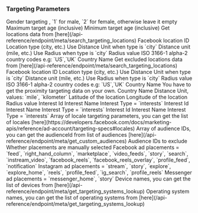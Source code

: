 ### Targeting Parameters

<ParamField body="gender" type="string">
	Gender targeting , `1` for male, `2` for female, otherwise leave it empty
</ParamField>

<ParamField body="ages" type="object">
	<Expandable title="Age Targeting Object">
		<ParamField body="maxAge" type="number" required>
			Maximum target age (inclusive)
		</ParamField>
		<ParamField body="minAge" type="number" required>
			Minimum target age (inclusive)
		</ParamField>
	</Expandable>
</ParamField>

<ParamField body="locations" type="array">
	Get locations data from
	[here](/api-reference/endpoint/meta/search_targeting_locations)
	<Expandable title="Location Targeting Array">
		<ParamField body="id" type="string" required>
			Facebook location ID
		</ParamField>
		<ParamField body="type" type="string" required>
			Location type (city, etc.)
		</ParamField>
		<ParamField body="distance_unit" type="string">
			<Note>Use Distance Unit when type is `city`</Note>
			Distance unit (mile, etc.)
		</ParamField>
		<ParamField body="radius" type="number">
			<Note>Use Radius when type is `city`</Note>
			Radius value
		</ParamField>
		<ParamField body="countryCode" type="string">
			ISO 3166-1 alpha-2 country codes e.g: `US`,`UK`
		</ParamField>
		<ParamField body="countryName" type="string">
			Country Name
		</ParamField>
	</Expandable>
</ParamField>

<ParamField body="excludedLocations" type="array">
	Get excluded locations data from
	[here](/api-reference/endpoint/meta/search_targeting_locations)
	<Expandable title="Location Targeting Array">
		<ParamField body="id" type="string" required>
			Facebook location ID
		</ParamField>
		<ParamField body="type" type="string" required>
			Location type (city, etc.)
		</ParamField>
		<ParamField body="distance_unit" type="string">
			<Note>Use Distance Unit when type is `city`</Note>
			Distance unit (mile, etc.)
		</ParamField>
		<ParamField body="radius" type="number">
			<Note>Use Radius when type is `city`</Note>
			Radius value
		</ParamField>
		<ParamField body="countryCode" type="string">
			ISO 3166-1 alpha-2 country codes e.g: `US`,`UK`
		</ParamField>
		<ParamField body="countryName" type="string">
			Country Name
		</ParamField>
	</Expandable>
</ParamField>

<ParamField body="proximityTargeting" type="array">
	You have to get the proximity targeting data on your own.
	<Expandable title="Proximity Targeting Array">
		<ParamField body="countryName" type="string">
			Country Name
		</ParamField>
		<ParamField body="distance_unit" type="string" required>
			Distance Unit, values: `mile`, `kilometer`
		</ParamField>
		<ParamField body="latitude" type="string" required>
			Latitude of the location
		</ParamField>
		<ParamField body="longitude" type="string" required>
			Longitude of the location
		</ParamField>
		<ParamField body="radius" type="number" required>
			Radius value
		</ParamField>
	</Expandable>
</ParamField>

<ParamField body="interests" type="array">
	<Expandable title="Interests Array">
		<ParamField body="id" type="string" required>
			Interest Id
		</ParamField>
		<ParamField body="name" type="string" required>
			Interest Name
		</ParamField>
		<ParamField body="type" type="string" required>
			Interest Type = `interests`
		</ParamField>
	</Expandable>
</ParamField>

<ParamField body="narrowInterests" type="array">
	<Expandable title="Narrow Interests Array">
		<ParamField body="id" type="string" required>
			Interest Id
		</ParamField>
		<ParamField body="name" type="string" required>
			Interest Name
		</ParamField>
		<ParamField body="type" type="string" required>
			Interest Type = `interests`
		</ParamField>
	</Expandable>
</ParamField>

<ParamField body="furtherInterests" type="array">
	<Expandable title="Further Interests Array">
		<ParamField body="id" type="string" required>
			Interest Id
		</ParamField>
		<ParamField body="name" type="string" required>
			Interest Name
		</ParamField>
		<ParamField body="type" type="string" required>
			Interest Type = `interests`
		</ParamField>
	</Expandable>
</ParamField>

<ParamField body="targetLocales" type="number[]">
	Array of locale targeting parameters, you can get the list of locales
	[here](https://developers.facebook.com/docs/marketing-apis/reference/ad-account/targeting-specs#locales)
</ParamField>

<ParamField body="audienceId" type="string[]">
	Array of audience IDs, you can get the audienceId from list of audiences
	[here](/api-reference/endpoint/meta/get_custom_audiences)
</ParamField>

<ParamField body="excludedAudienceIds" type="string[]">
	Audience IDs to exclude
</ParamField>

<ParamField body="manualPlacements" type="boolean">
	Whether placements are manually selected
</ParamField>

<ParamField body="facebook_positions" type="string[]">
	Facebook ad placements = `feed`, `right_hand_column`, `marketplace`,
	`video_feeds`, `story`, `search`, `instream_video`, `facebook_reels`,
	`facebook_reels_overlay`, `profile_feed`, `notification`
</ParamField>

<ParamField body="instagram_positions" type="string[]">
	Instagram ad placements = `stream`, `story`, `explore`, `explore_home`,
	`reels`, `profile_feed`, `ig_search`, `profile_reels`
</ParamField>

<ParamField body="messenger_positions" type="string[]">
	Messenger ad placements = `messenger_home`, `story`
</ParamField>

<ParamField body="userDevices" type="string[]">
	Device names, you can get the list of devices from
	[here](/api-reference/endpoint/meta/get_targeting_systems_lookup)
</ParamField>

<ParamField body="userOS" type="string[]">
	Operating system names, you can get the list of operating systems from
	[here](/api-reference/endpoint/meta/get_targeting_systems_lookup)
</ParamField>
